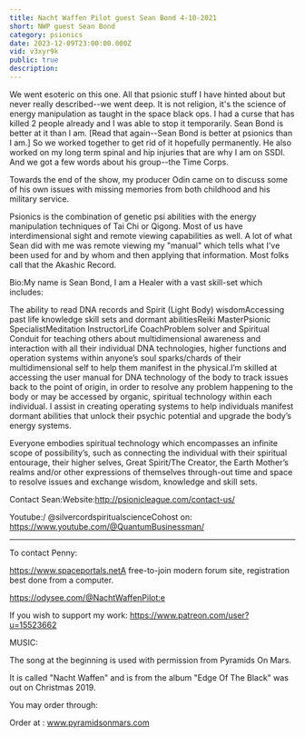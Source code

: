 ```yaml
---
title: Nacht Waffen Pilot guest Sean Bond 4-10-2021
short: NWP guest Sean Bond
category: psionics
date: 2023-12-09T23:00:00.000Z
vid: v3xyr9k
public: true
description:
---
```

We went esoteric on this one. All that psionic stuff I have hinted about but never really described--we went deep. It is not religion, it's the science of energy manipulation as taught in the space black ops. I had a curse that has killed 2 people already and I was able to stop it temporarily. Sean Bond is better at it than I am. [Read that again--Sean Bond is better at psionics than I am.] So we worked together to get rid of it hopefully permanently. He also worked on my long term spinal and hip injuries that are why I am on SSDI. And we got a few words about his group--the Time Corps.

Towards the end of the show, my producer Odin came on to discuss some of his own issues with missing memories from both childhood and his military service.

Psionics is the combination of genetic psi abilities with the energy manipulation techniques of Tai Chi or Qigong. Most of us have interdimensional sight and remote viewing capabilities as well. A lot of what Sean did with me was remote viewing my "manual" which tells what I've been used for and by whom and then applying that information. Most folks call that the Akashic Record.

Bio:My name is Sean Bond, I am a Healer with a vast skill-set which includes:

The ability to read DNA records and Spirit (Light Body) wisdomAccessing past life knowledge skill sets and dormant abilitiesReiki MasterPsionic SpecialistMeditation InstructorLife CoachProblem solver and Spiritual Conduit for teaching others about multidimensional awareness and interaction with all their individual DNA technologies, higher functions and operation systems within anyone’s soul sparks/chards of their multidimensional self to help them manifest in the physical.I’m skilled at accessing the user manual for DNA technology of the body to track issues back to the point of origin, in order to resolve any problem happening to the body or may be accessed by organic, spiritual technology within each individual. I assist in creating operating systems to help individuals manifest dormant abilities that unlock their psychic potential and upgrade the body’s energy systems.

Everyone embodies spiritual technology which encompasses an infinite scope of possibility’s, such as connecting the individual with their spiritual entourage, their higher selves, Great Spirit/The Creator, the Earth Mother’s realms and/or other expressions of themselves through-out time and space to resolve issues and exchange wisdom, knowledge and skill sets.

Contact Sean:Website:http://psionicleague.com/contact-us/

Youtube:/ @silvercordspiritualscienceCohost on: https://www.youtube.com/@QuantumBusinessman/
***
To contact Penny:

https://www.spaceportals.net​​​​​A free-to-join modern forum site, registration best done from a computer.

https://odysee.com/@NachtWaffenPilot:e

If you wish to support my work: https://www.patreon.com/user?u=15523662

MUSIC:

The song at the beginning is used with permission from Pyramids On Mars.

It is called "Nacht Waffen" and is from the album "Edge Of The Black" was out on Christmas 2019.

You may order through:

Order at : www.pyramidsonmars.com
